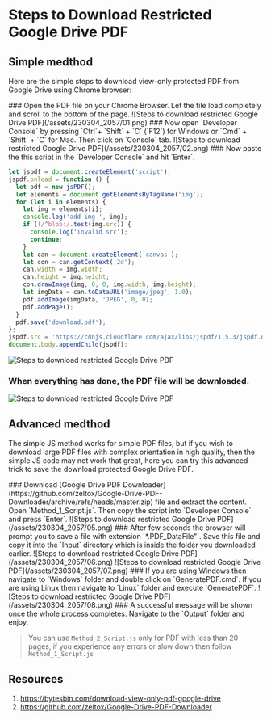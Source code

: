 
# Steps to Download Restricted Google Drive PDF

## Simple medthod

Here are the simple steps to download view-only protected PDF from Google Drive using Chrome browser:

<Steps>
### Open the PDF file on your Chrome Browser. Let the file load completely and scroll to the bottom of the page.
   ![Steps to download restricted Google Drive PDF](/assets/230304_2057/01.png)
### Now open `Developer Console` by pressing `Ctrl`+ `Shift` + `C` (`F12`) for Windows or `Cmd` + `Shift` + `C` for Mac. Then click on `Console` tab.
   ![Steps to download restricted Google Drive PDF](/assets/230304_2057/02.png)
### Now paste the this script in the `Developer Console` and hit `Enter`.

```js copy
let jspdf = document.createElement('script');
jspdf.onload = function () {
  let pdf = new jsPDF();
  let elements = document.getElementsByTagName('img');
  for (let i in elements) {
    let img = elements[i];
    console.log('add img ', img);
    if (!/^blob:/.test(img.src)) {
      console.log('invalid src');
      continue;
    }
    let can = document.createElement('canvas');
    let con = can.getContext('2d');
    can.width = img.width;
    can.height = img.height;
    con.drawImage(img, 0, 0, img.width, img.height);
    let imgData = can.toDataURL('image/jpeg', 1.0);
    pdf.addImage(imgData, 'JPEG', 0, 0);
    pdf.addPage();
  }
  pdf.save('download.pdf');
};
jspdf.src = 'https://cdnjs.cloudflare.com/ajax/libs/jspdf/1.5.3/jspdf.debug.js';
document.body.appendChild(jspdf);
```

![Steps to download restricted Google Drive PDF](/assets/230304_2057/03.png)

### When everything has done, the PDF file will be downloaded.
   ![Steps to download restricted Google Drive PDF](/assets/230304_2057/04.png)
</Steps>

## Advanced medthod

The simple JS method works for simple PDF files, but if you wish to download large PDF files with complex orientation in high quality, then the simple JS code may not work that great, here you can try this advanced trick to save the download protected Google Drive PDF.

<Steps>
### Download [Google Drive PDF Downloader](https://github.com/zeltox/Google-Drive-PDF-Downloader/archive/refs/heads/master.zip) file and extract the content. Open `Method_1_Script.js`. Then copy the script into `Developer Console` and press `Enter`.
   ![Steps to download restricted Google Drive PDF](/assets/230304_2057/05.png)
### After few seconds the browser will prompt you to save a file with extension `*.PDF_DataFile"`. Save this file and copy it into the `Input` directory which is inside the folder you downloaded earlier.
   ![Steps to download restricted Google Drive PDF](/assets/230304_2057/06.png)
   ![Steps to download restricted Google Drive PDF](/assets/230304_2057/07.png)
### If you are using Windows then navigate to `Windows` folder and double click on `GeneratePDF.cmd`. If you are using Linux then navigate to `Linux` folder and execute `GeneratePDF`.
   ![Steps to download restricted Google Drive PDF](/assets/230304_2057/08.png)
### A successful message will be shown once the whole process completes. Navigate to the `Output` folder and enjoy.

> You can use `Method_2_Script.js` only for PDF with less than 20 pages, if you experience any errors or slow down then follow `Method_1_Script.js`
</Steps>

## Resources

1. https://bytesbin.com/download-view-only-pdf-google-drive
1. https://github.com/zeltox/Google-Drive-PDF-Downloader
